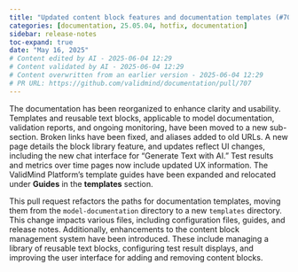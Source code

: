 ```yaml
---
title: "Updated content block features and documentation templates (#707)"
categories: [documentation, 25.05.04, hotfix, documentation]
sidebar: release-notes
toc-expand: true
date: "May 16, 2025"
# Content edited by AI - 2025-06-04 12:29
# Content validated by AI - 2025-06-04 12:29
# Content overwritten from an earlier version - 2025-06-04 12:29
# PR URL: https://github.com/validmind/documentation/pull/707
---
```


The documentation has been reorganized to enhance clarity and usability. Templates and reusable text blocks, applicable to model documentation, validation reports, and ongoing monitoring, have been moved to a new sub-section. Broken links have been fixed, and aliases added to old URLs. A new page details the block library feature, and updates reflect UI changes, including the new chat interface for "Generate Text with AI." Test results and metrics over time pages now include updated UX information. The ValidMind Platform's template guides have been expanded and relocated under **Guides** in the **templates** section.

This pull request refactors the paths for documentation templates, moving them from the `model-documentation` directory to a new `templates` directory. This change impacts various files, including configuration files, guides, and release notes. Additionally, enhancements to the content block management system have been introduced. These include managing a library of reusable text blocks, configuring test result displays, and improving the user interface for adding and removing content blocks.